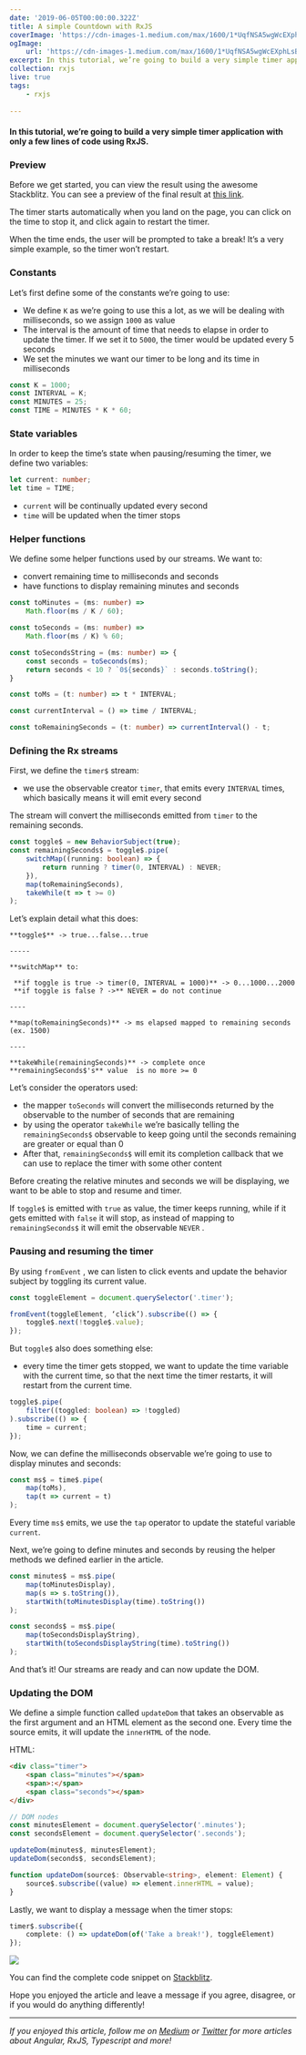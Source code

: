 ```yaml
---
date: '2019-06-05T00:00:00.322Z'
title: A simple Countdown with RxJS
coverImage: 'https://cdn-images-1.medium.com/max/1600/1*UqfNSA5wgWcEXphLsBXuUg.gif'
ogImage:
    url: 'https://cdn-images-1.medium.com/max/1600/1*UqfNSA5wgWcEXphLsBXuUg.gif'
excerpt: In this tutorial, we’re going to build a very simple timer application with only a few lines of code using RxJS
collection: rxjs
live: true
tags:
    - rxjs
  
---
```


#### In this tutorial, we’re going to build a very simple timer application with only a few lines of code using RxJS.

### Preview

Before we get started, you can view the result using the awesome Stackblitz. You can see a preview of the final result at [this link](https://medium.com/r/?url=https%3A%2F%2Frxjs-rajp6s.stackblitz.io).

The timer starts automatically when you land on the page, you can click on the time to stop it, and click again to restart the timer. 

When the time ends, the user will be prompted to take a break! It’s a very simple example, so the timer won’t restart.

### Constants

Let’s first define some of the constants we’re going to use:

*   We define `K` as we’re going to use this a lot, as we will be dealing with milliseconds, so we assign `1000` as value
*   The interval is the amount of time that needs to elapse in order to update the timer. If we set it to `5000`, the timer would be updated every 5 seconds
*   We set the minutes we want our timer to be long and its time in milliseconds

```typescript
const K = 1000;
const INTERVAL = K;
const MINUTES = 25;
const TIME = MINUTES * K * 60;
````

### State variables

In order to keep the time’s state when pausing/resuming the timer, we define two variables:

```typescript
let current: number;
let time = TIME;
```

*   `current` will be continually updated every second
*   `time` will be updated when the timer stops

### Helper functions

We define some helper functions used by our streams. We want to:

*   convert remaining time to milliseconds and seconds
*   have functions to display remaining minutes and seconds

```typescript
const toMinutes = (ms: number) =>
    Math.floor(ms / K / 60);

const toSeconds = (ms: number) =>
    Math.floor(ms / K) % 60;

const toSecondsString = (ms: number) => {
    const seconds = toSeconds(ms);
    return seconds < 10 ? `0${seconds}` : seconds.toString();
}

const toMs = (t: number) => t * INTERVAL;

const currentInterval = () => time / INTERVAL;

const toRemainingSeconds = (t: number) => currentInterval() - t;
```

### Defining the Rx streams

First, we define the `timer$` stream: 

*   we use the observable creator `timer`, that emits every `INTERVAL` times, which basically means it will emit every second

The stream will convert the milliseconds emitted from `timer` to the remaining seconds.

```typescript
const toggle$ = new BehaviorSubject(true);
const remainingSeconds$ = toggle$.pipe(
    switchMap((running: boolean) => {
        return running ? timer(0, INTERVAL) : NEVER;
    }),
    map(toRemainingSeconds),
    takeWhile(t => t >= 0)
);
```

Let’s explain detail what this does:

```
**toggle$** -> true...false...true

-----

**switchMap** to:

 **if toggle is true -> timer(0, INTERVAL = 1000)** -> 0...1000...2000
 **if toggle is false ? ->** NEVER = do not continue

----

**map(toRemainingSeconds)** -> ms elapsed mapped to remaining seconds (ex. 1500)

----

**takeWhile(remainingSeconds)** -> complete once **remainingSeconds$'s** value  is no more >= 0
```

Let’s consider the operators used:

*   the mapper `toSeconds` will convert the milliseconds returned by the observable to the number of seconds that are remaining
*   by using the operator `takeWhile` we’re basically telling the `remainingSeconds$` observable to keep going until the seconds remaining are greater or equal than 0
*   After that, `remainingSeconds$` will emit its completion callback that we can use to replace the timer with some other content

Before creating the relative minutes and seconds we will be displaying, we want to be able to stop and resume and timer. 

If `toggle$` is emitted with `true` as value, the timer keeps running, while if it gets emitted with `false` it will stop, as instead of mapping to `remainingSeconds$` it will emit the observable `NEVER` .

### Pausing and resuming the timer

By using `fromEvent` , we can listen to click events and update the behavior subject by toggling its current value.

```typescript
const toggleElement = document.querySelector('.timer');

fromEvent(toggleElement, ‘click’).subscribe(() => {
    toggle$.next(!toggle$.value);
});
```

But `toggle$` also does something else: 

*   every time the timer gets stopped, we want to update the time variable with the current time, so that the next time the timer restarts, it will restart from the current time.

```typescript
toggle$.pipe(
    filter((toggled: boolean) => !toggled)
).subscribe(() => {
    time = current;
});
```

Now, we can define the milliseconds observable we’re going to use to display minutes and seconds: 

```typescript
const ms$ = time$.pipe(
    map(toMs),
    tap(t => current = t)
);
```

Every time `ms$` emits, we use the `tap` operator to update the stateful variable `current`.

Next, we’re going to define minutes and seconds by reusing the helper methods we defined earlier in the article.

```typescript
const minutes$ = ms$.pipe(
    map(toMinutesDisplay),
    map(s => s.toString()),
    startWith(toMinutesDisplay(time).toString())
);

const seconds$ = ms$.pipe(
    map(toSecondsDisplayString),
    startWith(toSecondsDisplayString(time).toString())
);
```

And that’s it! Our streams are ready and can now update the DOM.

### Updating the DOM

We define a simple function called `updateDom` that takes an observable as the first argument and an HTML element as the second one. Every time the source emits, it will update the `innerHTML` of the node.

HTML:

```html
<div class="timer">
    <span class="minutes"></span>
    <span>:</span>
    <span class="seconds"></span>
</div>
```

```typescript
// DOM nodes
const minutesElement = document.querySelector('.minutes');
const secondsElement = document.querySelector('.seconds');

updateDom(minutes$, minutesElement);
updateDom(seconds$, secondsElement);

function updateDom(source$: Observable<string>, element: Element) {
    source$.subscribe((value) => element.innerHTML = value);
}
```

Lastly, we want to display a message when the timer stops:

```typescript
timer$.subscribe({
    complete: () => updateDom(of('Take a break!'), toggleElement)
});
```

![](https://cdn-images-1.medium.com/max/1600/1*viwakc1HIU6SKXtrXgTLPw.gif)

You can find the complete code snippet on [Stackblitz](https://medium.com/r/?url=https%3A%2F%2Fstackblitz.com%2Fedit%2Frxjs-rajp6s%3Ffile%3Dindex.ts).

Hope you enjoyed the article and leave a message if you agree, disagree, or if you would do anything differently!

* * *

_If you enjoyed this article, follow me on_ [_Medium_](https://medium.com/@.gc) _or_ [_Twitter_](https://medium.com/r/?url=https%3A%2F%2Ftwitter.com%2Fhome) _for more articles about Angular, RxJS, Typescript and more!_
